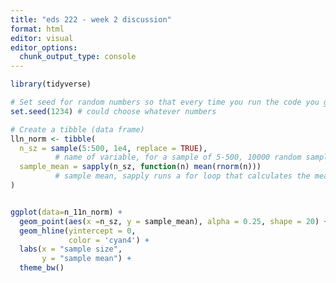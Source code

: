 ```yaml
---
title: "eds 222 - week 2 discussion"
format: html
editor: visual
editor_options: 
  chunk_output_type: console
---
```


```r
library(tidyverse)

# Set seed for random numbers so that every time you run the code you get the same result
set.seed(1234) # could choose whatever numbers

# Create a tibble (data frame) 
lln_norm <- tibble(
  n_sz = sample(5:500, 1e4, replace = TRUE),
          # name of variable, for a sample of 5-500, 10000 random samples from that interval
  sample_mean = sapply(n_sz, function(n) mean(rnorm(n)))
          # sample mean, sapply runs a for loop that calculates the mean from the sample according to normal distribution 
)


ggplot(data=n_11n_norm) +
  geom_point(aes(x =n_sz, y = sample_mean), alpha = 0.25, shape = 20) + 
  geom_hline(yintercept = 0,
             color = 'cyan4') + 
  labs(x = "sample size",
       y = "sample mean") +
  theme_bw()

```

